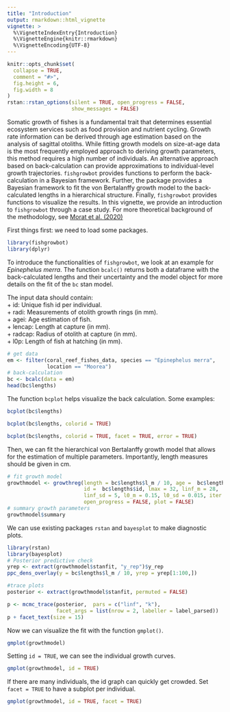 ```yaml
---
title: "Introduction"
output: rmarkdown::html_vignette
vignette: >
  %\VignetteIndexEntry{Introduction}
  %\VignetteEngine{knitr::rmarkdown}
  %\VignetteEncoding{UTF-8}
---
```


```r
knitr::opts_chunk$set(
  collapse = TRUE,
  comment = "#>",
  fig.height = 6,
  fig.width = 8
)
rstan::rstan_options(silent = TRUE, open_progress = FALSE,
                     show_messages = FALSE)
```
Somatic growth of fishes is a fundamental trait that determines essential ecosystem services such as food provision and nutrient cycling. 
Growth rate information can be derived through age estimation based on the analysis of sagittal otoliths. While fitting growth models on size-at-age data is the most frequently employed approach to deriving growth parameters, this method requires a high number of individuals. 
An alternative approach based on back-calculation can provide approximations to individual-level growth trajectories. 
`fishgrowbot` provides functions to perform the back-calculation in a Bayesian framework. 
Further, the package provides a Bayesian framework to fit the von Bertalanffy growth model to the back-calculated lengths in a hierarchical structure. 
Finally, `fishgrowbot` provides functions to visualize the results. 
In this vignette, we provide an introduction to `fishgrowbot` through a case study. For more theoretical background of the methodology, see [Morat et al. (2020)](https://doi.org/10.1038/s41597-020-00711-y)         


First things first: we need to load some packages. 

```r
library(fishgrowbot)
library(dplyr)
```

To introduce the functionalities of `fishgrowbot`, we look at an example for
*Epinephelus merra*. The function `bcalc()` returns both a dataframe with the
back-calculated lengths and their uncertainty and the model object for more
details on the fit of the `bc` stan model.

The input data should contain:         
  + id: Unique fish id per individual.  
  + radi: Measurements of otolith growth rings (in mm).  
  + agei: Age estimation of fish.  
  + lencap: Length at capture (in mm).  
  + radcap: Radius of otolith at capture (in mm).  
  + l0p: Length of fish at hatching (in mm).  

```r
# get data
em <- filter(coral_reef_fishes_data, species == "Epinephelus merra",
             location == "Moorea")
# back-calculation
bc <- bcalc(data = em)
head(bc$lengths)
```

The function `bcplot` helps visualize the back calculation. Some examples:

```r
bcplot(bc$lengths)
```

```r
bcplot(bc$lengths, colorid = TRUE)
```

```r
bcplot(bc$lengths, colorid = TRUE, facet = TRUE, error = TRUE)
```

Then, we can fit the hierarchical von Bertalanffy growth model that allows for
the estimation of multiple parameters. Importantly, length measures should be
given in cm.

```r
# fit growth model
growthmodel <- growthreg(length = bc$lengths$l_m / 10, age =  bc$lengths$age,
                         id =  bc$lengths$id, lmax = 32, linf_m = 28,
                         linf_sd = 5, l0_m = 0.15, l0_sd = 0.015, iter = 4000,
                         open_progress = FALSE, plot = FALSE)
# summary growth parameters
growthmodel$summary
```
We can use existing packages `rstan` and `bayesplot` to make diagnostic plots. 

```r
library(rstan)
library(bayesplot)
# Posterior predictive check
yrep <- extract(growthmodel$stanfit, "y_rep")$y_rep
ppc_dens_overlay(y = bc$lengths$l_m / 10, yrep = yrep[1:100,])

#trace plots
posterior <- extract(growthmodel$stanfit, permuted = FALSE)

p <- mcmc_trace(posterior,  pars = c("linf", "k"),
                facet_args = list(nrow = 2, labeller = label_parsed))
p + facet_text(size = 15)
```




Now we can visualize the fit with the function `gmplot()`.

```r
gmplot(growthmodel)
```

Setting `id = TRUE`, we can see the individual growth curves.

```r
gmplot(growthmodel, id = TRUE)
```

If there are many individuals, the id graph can quickly get crowded. Set
`facet = TRUE` to have a subplot per individual.

```r
gmplot(growthmodel, id = TRUE, facet = TRUE)
```
